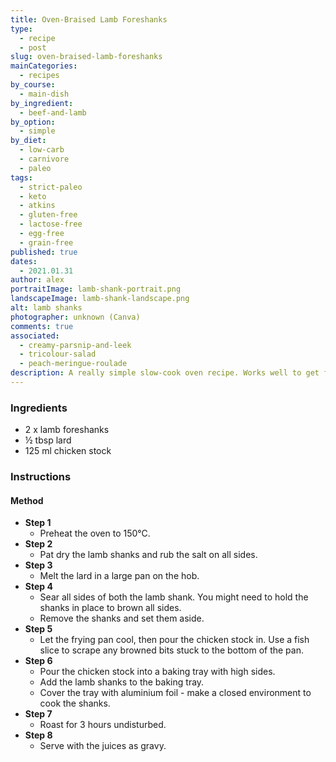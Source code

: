 ```yaml
---
title: Oven-Braised Lamb Foreshanks
type:
  - recipe
  - post
slug: oven-braised-lamb-foreshanks
mainCategories:
  - recipes
by_course:
  - main-dish
by_ingredient:
  - beef-and-lamb
by_option:
  - simple
by_diet:
  - low-carb
  - carnivore
  - paleo
tags:
  - strict-paleo
  - keto
  - atkins
  - gluten-free
  - lactose-free
  - egg-free
  - grain-free
published: true
dates:
  - 2021.01.31
author: alex
portraitImage: lamb-shank-portrait.png
landscapeImage: lamb-shank-landscape.png
alt: lamb shanks
photographer: unknown (Canva)
comments: true
associated:
  - creamy-parsnip-and-leek
  - tricolour-salad
  - peach-meringue-roulade
description: A really simple slow-cook oven recipe. Works well to get fall of the bone, soft and juicy meat although it's probably easier to use a slow cooker.
---
```


<Ingredients>

### Ingredients

- 2 x lamb foreshanks
- ½ tbsp lard
- 125 ml chicken stock

</Ingredients>

<Instructions>

### Instructions

#### Method

- **Step 1**
  - Preheat the oven to 150°C.
- **Step 2**
  - Pat dry the lamb shanks and rub the salt on all sides.
- **Step 3**
  - Melt the lard in a large pan on the hob.
- **Step 4**
  - Sear all sides of both the lamb shank. You might need to hold the shanks in place to brown all sides.
  - Remove the shanks and set them aside.
- **Step 5**
  - Let the frying pan cool, then pour the chicken stock in. Use a fish slice to scrape any browned bits stuck to the bottom of the pan.
- **Step 6**
  - Pour the chicken stock into a baking tray with high sides.
  - Add the lamb shanks to the baking tray.
  - Cover the tray with aluminium foil - make a closed environment to cook the shanks.
- **Step 7**
  - Roast for 3 hours undisturbed.
- **Step 8**
  - Serve with the juices as gravy.

</Instructions>
